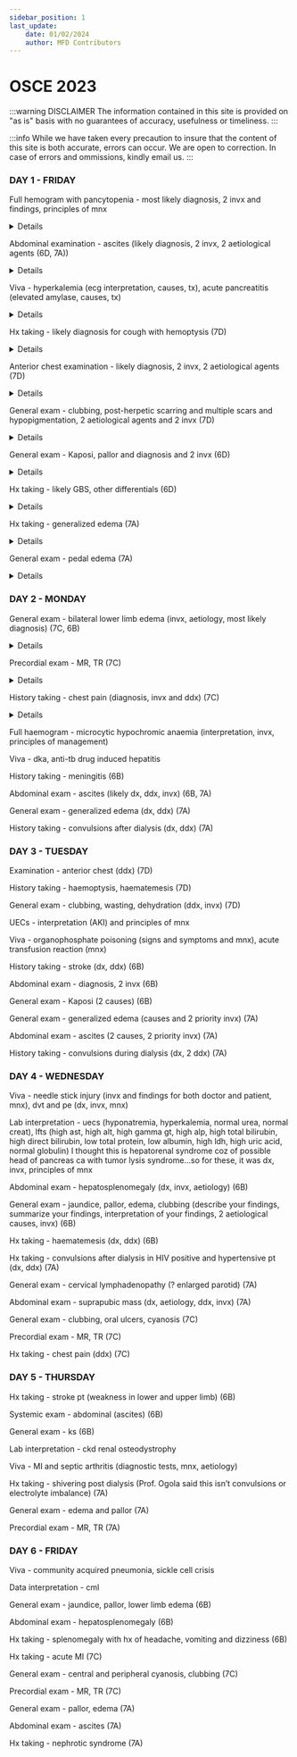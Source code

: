 ```yaml
---
sidebar_position: 1
last_update:
    date: 01/02/2024
    author: MFD Contributors
---
```


# OSCE 2023

:::warning DISCLAIMER
The information contained in this site is provided on "as is" basis with no guarantees of accuracy, usefulness or timeliness.
:::

:::info
While we have taken every precaution to insure that the content of this site is both accurate, errors can occur. We are open to correction. In case of errors and ommissions, kindly email us.
:::

### DAY 1 - FRIDAY

Full hemogram with pancytopenia - most likely diagnosis, 2 invx and findings, principles of mnx

<details>


</details>

Abdominal examination - ascites (likely diagnosis, 2 invx, 2 aetiological agents (6D, 7A))

<details>


</details>

Viva - hyperkalemia (ecg interpretation, causes, tx), acute pancreatitis (elevated amylase, causes, tx)

<details>

Causes for acute pancreatitis: 

- I-Idiopathic 
- G-Gallstones (second most common)
- E-Ethanol (most common)
- T-Trauma
- S-Steroids
- M-Mumps
- A-Autoimmune
- S-Scorpion sting
- H-Hyperlipidemia/Hypercalcemia
- E-ERCP
- D-Drugs eg HCTZ, didanosine, azathioprine

Tx: 
Supportive:
- Airway
- Breathing - oxygen supplementation via NRM if SpO2 below 90%
- Circulation - IV fluids (crystalloids) to maintain urine output at 0.5ml/kg/hr for 24-48 hours
- Disability - Pain control. Opioids are safe and effective at providing pain control in patients with acute pancreatitis.  Hydromorphone or fentanyl (intravenous) may be used for pain relief in acute pancreatitis. Meperidine has been favored over morphine for analgesia in pancreatitis because studies showed that morphine caused an increase in sphincter of Oddi pressure. 
- Monitoring of vitals closely for 24-48 hours. Urine output should be measured hourly and fluids should be titrated to maintain urine output (more than 0.5 to 1 mls/kg/hour). Electrolyte should be monitored for 48 to 72 hours, hypocalcemia and hypomagnesemia should be corrected.
- Nutritional support - Mild pancreatitis can often be managed with intravenous hydration alone since recovery occurs rapidly, allowing patients to resume an oral diet within a week. Nasojejunal feeding for severe pancreatitis if unlikely to resume feeding over 5-7 days. Prefered over TPN. 
- Antibiotics - not routinely recommended. Only used in suspected infected pancreactic necrosis.

Definitive:
- Treat the underlying cause
Non-operative:
- Withdraw or change the offending drug
Operative:
- Laparoscopic cholecystectomy
- ERCP - gallstones pancreatitis.cholecystectomy should be performed after recovery for patients with gallstones pancreatitis.
- Pancreatectomy
- Treat hypercalcemia and hypertriglyceridemia

</details>

Hx taking - likely diagnosis for cough with hemoptysis (7D)

<details>
- Onset of cough, amount of blood in sputum, foul-smelling sputum, worse in the morning or evening, exacerbating factors
- associated fever, night sweats, weight loss, GBW
- associated chest pain(SOCRATES), difficulty in breathing, shortness of breath, fast breathing, orthopnea, PND
- Hx of contact with a TB patient, RVD status
- Hx of smoking, alcohol use, drug use (anticoagulants)
- Hx of cancer in the family, exposure to asbestos
- Hx of palpitations, easy fatigability, dizziness, syncope, headache
- Hx of lower back pain

Likely diagnosis - lung ca

</details>

Anterior chest examination - likely diagnosis, 2 invx, 2 aetiological agents (7D)

<details>



</details>

General exam - clubbing, post-herpetic scarring and multiple scars and hypopigmentation, 2 aetiological agents and 2 invx (7D)

<details>
Clubbing:
- C - Cyanotic heart disease, Cystic fibrosis
- L - Lung cancer, lung abscess
- U - Ulcerative colitis
- B - Bronchiectasis
- B - Bening mesothelioma
- I - Infective endocarditis
- I - Idiopathic lung fibrosis
- N - Neurogenic tumors
- G - GIT disease

Atielogical agents:
- Lung abscess: Klebsiella pneumonia, Staphylococcus aureus

Investigations:
- CBC 
- Sputum for MCS
- CXR

</details>

General exam - Kaposi, pallor and diagnosis and 2 invx (6D)

<details>

Investigations:
- HIV screening - PCR viral load and CD4 count
- Cutaneous skin biopsy

</details>

Hx taking - likely GBS, other differentials (6D)

<details>
History of present illness:
- onset of symptoms, progression (ascending or descending), pins and needles sensation, lower back pain
- Associating factors: fever, night sweats, weight loss
- Hx of contact to a TB patient
- RVD status
- Prior hx of URTI infection: cough, DIB
- Prior hx of GIT infection: bloody diarrhea, loose motions, vomiting, decreased appetite
- Stool or urinary symptoms: incontinence
- Hx of trauma
- RVD status

Dx: GBS, transverse myelitis, TB

</details>

Hx taking - generalized edema (7A)

<details>

Onset

CVS:
- Orthopnea, PND, easy fatigability, palpitations, DIB
- Dizziness, syncope

GIT:
- Yellowness of the eyes, pruritus, vomiting blood
- Change in bowel habits, color of stool, mucoid, bloody

Renal:
- Urinary frequency, volume, color, dysuria,

- Hx of night sweats, fever, unintentional weight loss
- Smoking and alcohol use

PMH
- NKFDA
- Hx of DM, HTN
- Family hx of malignancy, heart failure

</details>

General exam - pedal edema (7A)

<details>

JACCLOWD and vitals

</details>

### DAY 2 - MONDAY

General exam - bilateral lower limb edema (invx, aetiology, most likely diagnosis) (7C, 6B)

<details>


Investigations:
- Complete blood count: HGB, WBC and differentials, platelet count
- ESR, CRP
- LFTs
- UECs
- Urinalysis
- CXR
- ECG and Echo
- Abdominal ultrasound: Liver or renal morphology

Most likely diagnosis:
- Cardiac: ADHF
- Renal: CKD, nephrotic syndrome
- Liver: CLD

</details>

Precordial exam - MR, TR (7C)

<details>

WIPE:
- Wash your hands
- Introduce yourself to the patient & consent
- Position the patient
- Expose the patient. 

Inspection:
- Inspect the chest for deformity (pectus carinatum/excavatum), scars, hyper/hypopigmentation, distended neck veins
- JVP

Palpation:
- Apex beat location: the outermost and the most inferior point of apical impulse. Character

</details>

History taking - chest pain (diagnosis, invx and ddx) (7C)

<details>
Chest pain: site, onset, character, radiation, associating factors, exacerbating/relieving factors, severity

Associating factors: 

</details>

Full haemogram - microcytic hypochromic anaemia (interpretation, invx, principles of management)

Viva - dka, anti-tb drug induced hepatitis

History taking - meningitis (6B)

Abdominal exam - ascites (likely dx, ddx, invx) (6B, 7A)

General exam - generalized edema (dx, ddx) (7A)

History taking - convulsions after dialysis (dx, ddx) (7A)

### DAY 3 - TUESDAY

Examination - anterior chest (ddx) (7D)

History taking - haemoptysis, haematemesis (7D)

General exam - clubbing, wasting, dehydration (ddx, invx) (7D)

UECs - interpretation (AKI) and principles of mnx

Viva - organophosphate poisoning (signs and symptoms and mnx), acute transfusion reaction (mnx)

History taking - stroke (dx, ddx) (6B)

Abdominal exam - diagnosis, 2 invx (6B)

General exam - Kaposi (2 causes) (6B)

General exam - generalized edema (causes and 2 priority invx) (7A)

Abdominal exam - ascites (2 causes, 2 priority invx) (7A)

History taking - convulsions during dialysis (dx, 2 ddx) (7A)

### DAY 4 - WEDNESDAY

Viva - needle stick injury (invx and findings for both doctor and patient, mnx), dvt and pe (dx, invx, mnx)

Lab interpretation - uecs (hyponatremia, hyperkalemia, normal urea, normal creat), lfts (high ast, high alt, high gamma gt, high alp, high total bilirubin, high direct bilirubin, low total protein, low albumin, high ldh, high uric acid, normal globulin) I thought this is hepatorenal syndrome coz of possible head of pancreas ca with tumor lysis syndrome…so for these, it was dx, invx, principles of mnx

Abdominal exam - hepatosplenomegaly (dx, invx, aetiology) (6B)

General exam - jaundice, pallor, edema, clubbing (describe your findings, summarize your findings, interpretation of your findings, 2 aetiological causes, invx) (6B)

Hx taking - haematemesis (dx, ddx) (6B)

Hx taking - convulsions after dialysis in HIV positive and hypertensive pt (dx, ddx) (7A)

General exam - cervical lymphadenopathy (? enlarged parotid) (7A)

Abdominal exam - suprapubic mass (dx, aetiology, ddx, invx) (7A)

General exam - clubbing, oral ulcers, cyanosis (7C)

Precordial exam - MR, TR (7C)

Hx taking - chest pain (ddx) (7C)

### DAY 5 - THURSDAY

Hx taking - stroke pt (weakness in lower and upper limb) (6B)

Systemic exam - abdominal (ascites) (6B)

General exam - ks (6B)

Lab interpretation - ckd renal osteodystrophy

Viva - MI and septic arthritis (diagnostic tests, mnx, aetiology)

Hx taking - shivering post dialysis (Prof. Ogola said this isn’t convulsions or electrolyte imbalance) (7A)

General exam - edema and pallor (7A)

Precordial exam - MR, TR (7A)

### DAY 6 - FRIDAY

Viva - community acquired pneumonia, sickle cell crisis

Data interpretation - cml

General exam - jaundice, pallor, lower limb edema (6B)

Abdominal exam - hepatosplenomegaly (6B)

Hx taking - splenomegaly with hx of headache, vomiting and dizziness (6B)

Hx taking - acute MI (7C)

General exam - central and peripheral cyanosis, clubbing (7C)

Precordial exam - MR, TR (7C)

General exam - pallor, edema (7A)

Abdominal exam - ascites (7A)

Hx taking - nephrotic syndrome (7A)
